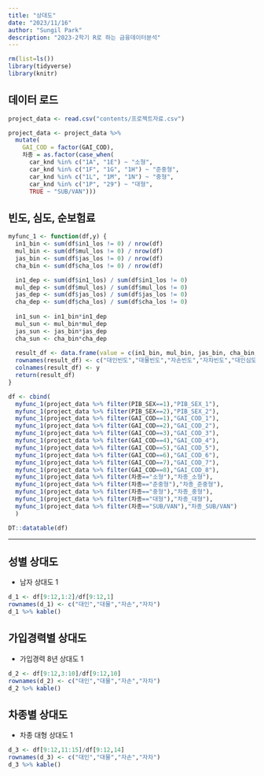 ```yaml
---
title: "상대도"
date: "2023/11/16"
author: "Sungil Park"
description: "2023-2학기 R로 하는 금융데이터분석"
---
```


```r
rm(list=ls())
library(tidyverse)
library(knitr)
```

## 데이터 로드

```r
project_data <- read.csv("contents/프로젝트자료.csv")

project_data <- project_data %>%  
  mutate(
    GAI_COD = factor(GAI_COD),
    차종 = as.factor(case_when(
      car_knd %in% c("1A", "1E") ~ "소형",
      car_knd %in% c("1F", "1G", "1H") ~ "준중형",
      car_knd %in% c("1L", "1M", "1N") ~ "중형",
      car_knd %in% c("1P", "29") ~ "대형",
      TRUE ~ "SUB/VAN")))
```

## 빈도, 심도, 순보험료

```r
myfunc_1 <- function(df,y) {
  in1_bin <- sum(df$in1_los != 0) / nrow(df)
  mul_bin <- sum(df$mul_los != 0) / nrow(df)
  jas_bin <- sum(df$jas_los != 0) / nrow(df)
  cha_bin <- sum(df$cha_los != 0) / nrow(df)

  in1_dep <- sum(df$in1_los) / sum(df$in1_los != 0)
  mul_dep <- sum(df$mul_los) / sum(df$mul_los != 0)
  jas_dep <- sum(df$jas_los) / sum(df$jas_los != 0)
  cha_dep <- sum(df$cha_los) / sum(df$cha_los != 0)
  
  in1_sun <- in1_bin*in1_dep
  mul_sun <- mul_bin*mul_dep
  jas_sun <- jas_bin*jas_dep
  cha_sun <- cha_bin*cha_dep
  
  result_df <- data.frame(value = c(in1_bin, mul_bin, jas_bin, cha_bin, in1_dep, mul_dep, jas_dep, cha_dep,in1_sun, mul_sun, jas_sun, cha_sun))
  rownames(result_df) <- c("대인빈도","대물빈도","자손빈도","자차빈도","대인심도","대물심도","자손심도","자차심도","대인순보","대물순보","자손순보","자차순보")
  colnames(result_df) <- y
  return(result_df)
}
```

```r
df <- cbind(
  myfunc_1(project_data %>% filter(PIB_SEX==1),"PIB_SEX_1"),
  myfunc_1(project_data %>% filter(PIB_SEX==2),"PIB_SEX_2"),
  myfunc_1(project_data %>% filter(GAI_COD==1),"GAI_COD_1"),
  myfunc_1(project_data %>% filter(GAI_COD==2),"GAI_COD_2"),
  myfunc_1(project_data %>% filter(GAI_COD==3),"GAI_COD_3"),
  myfunc_1(project_data %>% filter(GAI_COD==4),"GAI_COD_4"),
  myfunc_1(project_data %>% filter(GAI_COD==5),"GAI_COD_5"),
  myfunc_1(project_data %>% filter(GAI_COD==6),"GAI_COD_6"),
  myfunc_1(project_data %>% filter(GAI_COD==7),"GAI_COD_7"),
  myfunc_1(project_data %>% filter(GAI_COD==8),"GAI_COD_8"),
  myfunc_1(project_data %>% filter(차종=="소형"),"차종_소형"),
  myfunc_1(project_data %>% filter(차종=="준중형"),"차종_준중형"),
  myfunc_1(project_data %>% filter(차종=="중형"),"차종_중형"),
  myfunc_1(project_data %>% filter(차종=="대형"),"차종_대형"),
  myfunc_1(project_data %>% filter(차종=="SUB/VAN"),"차종_SUB/VAN")
  )
```

```r
DT::datatable(df)
```

-----

## 성별 상대도

 - 남자 상대도 1

```r
d_1 <- df[9:12,1:2]/df[9:12,1]
rownames(d_1) <- c("대인","대물","자손","자차")
d_1 %>% kable()
```

## 가입경력별 상대도

 - 가입경력 8년 상대도 1

```r
d_2 <- df[9:12,3:10]/df[9:12,10]
rownames(d_2) <- c("대인","대물","자손","자차")
d_2 %>% kable()
```

## 차종별 상대도

 - 차종 대형 상대도 1

```r
d_3 <- df[9:12,11:15]/df[9:12,14]
rownames(d_3) <- c("대인","대물","자손","자차")
d_3 %>% kable()
```





